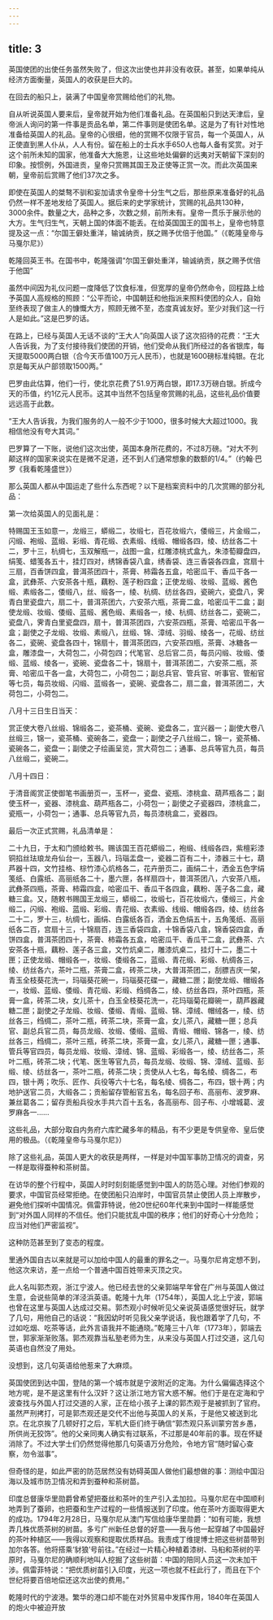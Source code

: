 ```yaml
---
---
---
```

title: 3
---



英国使团的出使任务虽然失败了，但这次出使也并非没有收获。甚至，如果单纯从经济方面衡量，英国人的收获是巨大的。

在回去的船只上，装满了中国皇帝赏赐给他们的礼物。

自从听说英国人要来后，皇帝就开始为他们准备礼品。在英国船只到达天津后，皇帝派人询问的第一件事是贡品名单，第二件事则是使团名单。这是为了有针对性地准备给英国人的礼品。皇帝的心很细，他的赏赐不仅限于官员，每一个英国人，从正使直到黑人仆从，人人有份。留在船上的士兵水手650人也每人备有奖赏。对于这个前所未知的国家，他准备大大施恩，让这些地处偏僻的远夷对天朝留下深刻的印象。按惯例，外国进贡，皇帝只赏赐其国王及正使等正赏一次。而此次英国来朝，皇帝前后赏赐了他们37次之多。

即使在英国人的桀骜不驯和妄加请求令皇帝十分生气之后，那些原来准备好的礼品仍然一样不差地发给了英国人。据后来的史学家统计，赏赐的礼品共130种，3000余件。数量之大，品种之多，次数之频，前所未有。皇帝一贯乐于展示他的大方。生气归生气，天朝上国的体面不能丢。在给英国国王的国书上，皇帝也特意提及这一点：“尔国王僻处重洋，输诚纳贡，朕之赐予优倍于他国。”（《乾隆皇帝与马戛尔尼》）



乾隆回英王书。在国书中，乾隆强调“尔国王僻处重洋，输诚纳贡，朕之赐予优倍于他国”

虽然中间因为礼仪问题一度降低了饮食标准，但宽厚的皇帝仍然命令，回程路上给予英国人高规格的照顾：“公平而论，中国朝廷和他指派来照料使团的众人，自始至终表现了做主人的慷慨大方，照顾无微不至，态度真诚友好。至少对我们这一行人是如此。”这是巴罗的话。

在路上，已经与英国人无话不谈的“王大人”向英国人谈了这次招待的花费：“王大人告诉我，为了支付接待我们使团的开销，他们受命从我们所经过的各省银库，每天提取5000两白银（合今天币值100万元人民币），也就是1600磅标准纯银。在北京是每天从户部领取1500两。”

巴罗由此估算，他们一行，使北京花费了51.9万两白银，即17.3万磅白银。折成今天的币值，约1亿元人民币。这其中当然不包括皇帝赏赐的礼品，这些礼品价值要远远高于此数。

“王大人告诉我，为我们服务的人一般不少于1000，很多时候大大超过1000。我相信他没有夸大其词。”

巴罗算了一下账，说他们这次出使，英国本身所花费的，不过8万磅。“对大不列颠这样的国家来说实在是微不足道，还不到人们通常想象的数额的1/4。”（约翰·巴罗《我看乾隆盛世》）

那么英国人都从中国运走了些什么东西呢？以下是档案资料中的几次赏赐的部分礼品：

第一次给英国人的见面礼是：

特赐国王玉如意一，龙缎三，蟒缎二，妆缎七，百花妆缎六，倭缎三，片金缎二，闪缎、袍缎、蓝缎、彩缎、青花缎、衣素缎、线缎、帽缎各四，绫、纺丝各二十二，罗十三，杭绸七，玉双解瓶一，战图一盒，红雕漆桃式盒九，朱漆萄瓣盘四，绢笺、蜡笺各五十，挂灯四对，绣锦香袋八盒，绣香袋、连三香袋各四盒，宫扇十三扇，百香饼四盒，普洱茶团四十，茶膏、柿霜各五盒，哈密瓜干、香瓜干各一盒，武彝茶、六安茶各十瓶，藕粉、莲子粉四盒；正使龙缎、妆缎、蓝缎、酱色缎、素缎各二，倭缎八，丝、缎各一，绫、杭绸、纺丝各四，瓷碗六，瓷盘八，霁青白里瓷盘六，扇二十，普洱茶团六，六安茶六瓶，茶膏二盒，哈密瓜干二盒；副使龙缎、妆缎、倭缎、蓝缎、酱色缎、素缎各一，绫、杭绸、纺丝各二，瓷碗二，瓷盘八，霁青白里瓷盘四，扇十，普洱茶团四，六安茶四瓶，茶膏、哈密瓜干各一盒；副使之子龙缎、妆缎、素缎八，丝缎、锦、漳绒、羽缎、绫各一，花缎、纺丝各二，瓷碗、瓷盘各四十，锦扇十，普洱茶团四，六安茶四瓶，茶膏、冰糖各一盒，雕漆盘一，大荷包二，小荷包四；代笔官、总后官二员，每员闪缎、妆缎、倭缎、蓝缎、绫各一，瓷碗、瓷盘各二十，锦扇十，普洱茶团二，六安茶二瓶，茶膏、哈密瓜干各一盒，大荷包二，小荷包二；副总兵官、管兵官、听事官、管船官等七员，每员妆缎、闪缎、蓝缎各一，瓷碗、瓷盘各二，扇二盒，普洱茶团二，大荷包二，小荷包二。

八月十三日生日当天：

赏正使大卷八丝缎、锦缎各二，瓷茶桶、瓷碗、瓷盘各二，宜兴器一；副使大卷八丝缎三，锦一，瓷茶桶、瓷碗各二，瓷盘一；副使之子八丝缎二，锦一，瓷茶桶、瓷碗各二，瓷盘一；副使之子绘画呈览，赏大荷包二；通事、总兵等官九员，每员八丝缎二，瓷碗二。

八月十四日：

于清音阁赏正使御笔书画册页一，玉杯一，瓷盘、瓷瓶、漆桃盒、葫芦瓶各二；副使玉杯一，瓷器、漆桃盒、葫芦瓶各二，小荷包一；副使之子瓷器四，漆桃盒二，瓷瓶一，小荷包一；通事、总兵等官九员，每员漆桃盒二，瓷器四。

最后一次正式赏赐，礼品清单是：

二十九日，于太和门颁给敕书。赐该国王百花蟒缎二，袍缎、线缎各四，紫檀彩漆铜掐丝珐琅龙舟仙台一，玉器八，玛瑙盂盘一，瓷器二百有二十，漆器三十七，葫芦器十四，文竹挂格、棕竹漆心炕格各二，花卉册页二，画绢二十，洒金五色字绢笺纸、白露纸、高丽纸各二十，墨六匣，各样扇四十，普洱茶团八，六安茶八瓶，武彝茶四瓶，茶膏、柿霜四盒，哈密瓜干、香瓜干各四盒，藕粉、莲子各二盒，藏糖三盒。又，随敕书赐国王龙缎三，蟒缎二，妆缎七，百花妆缎六，倭缎三，片金缎二，闪缎、袍缎、蓝缎、彩缎、青花缎、衣素缎、线缎、帽缎各四，绫、纺丝各二十二，罗十三，杭绸七，画绢、白露纸各百，洒金五色绢五十，五角笺纸、高丽纸各二百，宫扇十三，十锦扇百，连三香袋四盒，十锦香袋八盒，锦香袋四盒，香饼四盒，普洱茶团四十，茶膏、柿霜各五盒，哈密瓜干、香瓜干二盒，武彝茶、六安茶各十瓶，藕粉、莲子各三盒，文竹炕桌二，雕漆炕桌二，挂灯十二，墨二十匣；正使龙缎、帽缎各一，妆缎、倭缎各二，蓝缎、青花缎、彩缎、杭绸各三，绫、纺丝各六，茶叶二瓶，茶膏二盒，砖茶二块，大普洱茶团二，刮膘吉庆一架，青玉全枝葵花洗一，玛瑙葵花碗一，玛瑙葵花碟一，藏糖二匣；副使龙缎、帽缎各一，妆缎、蓝缎、倭缎、青花缎、彩缎、绉绸各二，绫、纺丝各四，茶叶四瓶，茶膏一盒，砖茶二块，女儿茶十，白玉全枝葵花洗一，花玛瑙菊花瓣碗一，葫芦器藏糖二匣；副使之子龙缎、妆缎、倭缎、青缎、蓝缎、锦、漳绒、帽绒各一，绫、纺丝各三，绉绸二，茶叶二瓶，砖茶二块，茶膏一盒，女儿茶八，藏糖一匣；总兵官、副总兵官二员，每员龙缎、妆缎、倭缎、蓝缎、青缎、帽缎、锦各一，绫、纺丝各三，绉绸二，茶叶三瓶，砖茶二块，茶膏一盒，女儿茶八，藏糖一匣；通事、管兵等官四员，每员龙缎、妆缎、漳绒、锦、蓝缎、彩缎各一，绫、纺丝各二，茶叶二瓶，砖茶二块；代笔、医生等官九员，每员龙缎、妆缎、锦、漳绒、蓝缎、彭缎、绫、纺丝各一，茶叶二瓶，砖茶二块；贡使从人七名，每名绫、绸各二，布四，银十两；吹乐、匠作、兵役等六十七名，每名绫、绸各二，布四，银十两；内地护送官二员，大缎各二；贡船留存管船官五名，每名回子布、高丽布、波罗麻、兼丝葛各二；留存贡船兵役水手共六百十五名，各高丽布、回子布、小增城葛、波罗麻各一……

这些礼品，大部分取自内务府六库贮藏多年的精品，有不少更是专供皇帝、皇后使用的极品。（《乾隆皇帝与马戛尔尼》）

除了这些礼品，英国人更大的收获是两样，一样是对中国军事防卫情况的调查，另一样是取得蚕种和茶树苗。

在访华的整个行程中，英国人时时刻刻能感觉到中国人的防范心理。对他们参观的要求，中国官员经常拒绝。在使团船只泊岸时，中国官员禁止使团人员上岸散步，避免他们探听中国情况。佩雷菲特说，他20世纪60年代来到中国时一样能感觉到“对外国人同样的不信任。他们只能扰乱中国的秩序；他们的好奇心十分危险；应当对他们严密监视”。

这种防范甚至到了变态的程度。

里通外国自古以来就是可以加给中国人的最重的罪名之一。马戛尔尼肯定想不到，他这次来访，差一点给一个普通中国百姓带来灭顶之灾。

此人名叫郭杰观，浙江宁波人。他已经去世的父亲郭端早年曾在广州与英国人做过生意，会说些简单的洋泾浜英语。乾隆十九年（1754年），英国人北上宁波，郭端也曾在这里与英国人达成过交易。郭杰观小时候听见父亲说英语感觉很好玩，就学了几句，用他自己的话说：“我因幼时听见我父亲学说话，我也跟着学了几句，不过如吃烟、吃茶等话，此外言语我并不能通晓。”乾隆三十八年（1773年），郭端去世，郭家渐渐败落。郭杰观靠当私塾老师为生，从来没与英国人打过交道，这几句英语也自然没了用处。

没想到，这几句英语给他惹来了大麻烦。

英国使团到达中国，登陆的第一个城市就是宁波附近的定海。为什么偏偏选择这个地方呢，是不是这里有什么汉奸？这让浙江地方官大惑不解。他们于是在定海和宁波查找与外国人打过交道的人家，正在给小孩子上课的郭杰观于是被抓到了官府。虽然严刑拷打，可是郭杰观还是交代不出他与英国人的关系，于是他又被送到北京。在北京挨了几顿好打之后，军机大臣们终于确信“郭杰观只系训蒙穷苦乡愚，所供尚无狡饰”。他的父亲同夷人确实有过联系，不过那是40年前的事。现在怀疑消除了。不过大学士们仍然觉得他那几句英语万分危险，令地方官“随时留心查察，勿令滋事”。

但奇怪的是，如此严密的防范居然没有妨碍英国人做他们最想做的事：测绘中国沿海以及城市防卫情况和弄到蚕种和茶树苗。

印度总督康华里勋爵曾希望把蚕丝和茶叶的生产引入孟加拉。马戛尔尼在中国顺利地弄到了蚕卵，也把蚕和生产过程的一些情报送到了印度。他在茶叶方面取得更大的成功。1794年2月28日，马戛尔尼从澳门写信给康华里勋爵：“如有可能，我想弄几株优质茶树的树苗。多亏广州新任总督的好意——我与他一起穿越了中国最好的茶叶种植区——我得以观察和提取优质样品。我责成丁维提博士把这些树苗带到加尔各答。他将搭乘‘豺狼’号前往。”在经过一片精心种植着漆树、马桕和茶树的平原时，马戛尔尼的确顺利地叫人挖掘了这些树苗：中国的陪同人员这一次未加干涉。佩雷菲特说：“把优质树苗引入印度，光这一项也就不枉此行了，而且在下个世纪将要百倍地偿还这次出使的费用。”



乾隆时代的宁波港。繁华的港口却不能在对外贸易中发挥作用，1840年在英国人的炮火中被迫开放